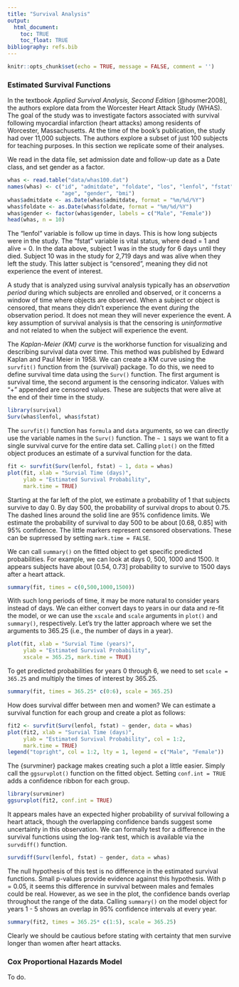 ```yaml
---
title: "Survival Analysis"
output:
  html_document:
    toc: TRUE
    toc_float: TRUE
bibliography: refs.bib
---
```


```r
knitr::opts_chunk$set(echo = TRUE, message = FALSE, comment = '')
```

### Estimated Survival Functions

In the textbook _Applied Survival Analysis, Second Edition_ [@hosmer2008], the authors explore data from the Worcester Heart Attack Study (WHAS). The goal of the study was to investigate factors associated with survival following myocardial infarction (heart attacks) among residents of Worcester, Massachusetts. At the time of the book's publication, the study had over 11,000 subjects. The authors explore a subset of just 100 subjects for teaching purposes. In this section we replicate some of their analyses.

We read in the data file, set admission date and follow-up date as a Date class, and set gender as a factor.

```r
whas <- read.table("data/whas100.dat")
names(whas) <- c("id", "admitdate", "foldate", "los", "lenfol", "fstat",
                 "age", "gender", "bmi")
whas$admitdate <- as.Date(whas$admitdate, format = "%m/%d/%Y")
whas$foldate <- as.Date(whas$foldate, format = "%m/%d/%Y")
whas$gender <- factor(whas$gender, labels = c("Male", "Female"))
head(whas, n = 10)
```

The "lenfol" variable is follow up time in days. This is how long subjects were in the study. The "fstat" variable is vital status, where dead = 1 and alive = 0. In the data above, subject 1 was in the study for 6 days until they died. Subject 10 was in the study for 2,719 days and was alive when they left the study. This latter subject is "censored", meaning they did not experience the event of interest. 

A study that is analyzed using survival analysis typically has an _observation period_ during which subjects are enrolled and observed, or it concerns a window of time where objects are observed. When a subject or object is censored, that means they didn't experience the event _during_ the observation period. It does not mean they will never experience the event. A key assumption of survival analysis is that the censoring is _uninformative_ and not related to when the subject will experience the event. 

The _Kaplan-Meier (KM) curve_ is the workhorse function for visualizing and describing survival data over time. This method was published by Edward Kaplan and Paul Meier in 1958. We can create a KM curve using the `survfit()` function from the {survival} package. To do this, we need to define survival time data using the `Surv()` function. The first argument is survival time, the second argument is the censoring indicator. Values with "+" appended are censored values. These are subjects that were alive at the end of their time in the study.

```r
library(survival)
Surv(whas$lenfol, whas$fstat)
```

The `survfit()` function has `formula` and `data` arguments, so we can directly use the variable names in the `Surv()` function. The `~ 1` says we want to fit a single survival curve for the entire data set. Calling `plot()` on the fitted object produces an estimate of a survival function for the data.

```r
fit <- survfit(Surv(lenfol, fstat) ~ 1, data = whas)
plot(fit, xlab = "Survial Time (days)", 
     ylab = "Estimated Survival Probability",
     mark.time = TRUE)
```

Starting at the far left of the plot, we estimate a probability of 1 that subjects survive to day 0. By day 500, the probability of survival drops to about 0.75. The dashed lines around the solid line are 95% confidence limits. We estimate the probability of survival to day 500 to be about [0.68, 0.85] with 95% confidence. The little markers represent censored observations. These can be suprressed by setting `mark.time = FALSE`.

We can call `summary()` on the fitted object to get specific predicted probabilities. For example, we can look at days 0, 500, 1000 and 1500. It appears subjects have about [0.54, 0.73] probability to survive to 1500 days after a heart attack.

```r
summary(fit, times = c(0,500,1000,1500))
```

With such long periods of time, it may be more natural to consider years instead of days. We can either convert days to years in our data and re-fit the model, or we can use the `xscale` and `scale` arguments in `plot()` and `summary()`, respectively. Let's try the latter approach where we set the arguments to 365.25 (i.e., the number of days in a year).

```r
plot(fit, xlab = "Survial Time (years)", 
     ylab = "Estimated Survival Probability", 
     xscale = 365.25, mark.time = TRUE)
```

To get predicted probabilities for years 0 through 6, we need to set `scale = 365.25` and multiply the times of interest by 365.25.

```r
summary(fit, times = 365.25* c(0:6), scale = 365.25)
```

How does survival differ between men and women? We can estimate a survival function for each group and create a plot as follows:

```r
fit2 <- survfit(Surv(lenfol, fstat) ~ gender, data = whas)
plot(fit2, xlab = "Survial Time (days)", 
     ylab = "Estimated Survival Probability", col = 1:2,
     mark.time = TRUE)
legend("topright", col = 1:2, lty = 1, legend = c("Male", "Female"))
```

The {survminer} package makes creating such a plot a little easier. Simply call the `ggsurvplot()` function on the fitted object. Setting `conf.int = TRUE` adds a confidence ribbon for each group.

```r
library(survminer)
ggsurvplot(fit2, conf.int = TRUE)
```

It appears males have an expected higher probability of survival following a heart attack, though the overlapping confidence bands suggest some uncertainty in this observation. We can formally test for a difference in the survival functions using the log-rank test, which is available via the `survdiff()` function.

```r
survdiff(Surv(lenfol, fstat) ~ gender, data = whas)
```

The null hypothesis of this test is no difference in the estimated survival functions. Small p-values provide evidence against this hypothesis. With p = 0.05, it seems this difference in survival between males and females could be real. However, as we see in the plot, the confidence bands overlap throughout the range of the data. Calling `summary()` on the model object for years 1 - 5 shows an overlap in 95% confidence intervals at every year.

```r
summary(fit2, times = 365.25* c(1:5), scale = 365.25)
```

Clearly we should be cautious before stating with certainty that men survive longer than women after heart attacks. 

### Cox Proportional Hazards Model

To do.